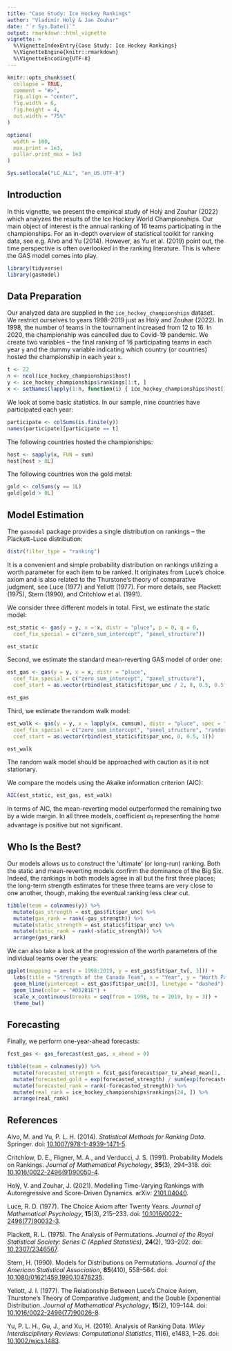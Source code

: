 ```yaml
---
title: "Case Study: Ice Hockey Rankings"
author: "Vladimír Holý & Jan Zouhar"
date: "`r Sys.Date()`"
output: rmarkdown::html_vignette
vignette: >
  %\VignetteIndexEntry{Case Study: Ice Hockey Rankings}
  %\VignetteEngine{knitr::rmarkdown}
  %\VignetteEncoding{UTF-8}
---
```


```r
knitr::opts_chunk$set(
  collapse = TRUE,
  comment = "#>",
  fig.align = "center",
  fig.width = 6,
  fig.height = 4,
  out.width = "75%"
)

options(
  width = 100,
  max.print = 1e3,
  pillar.print_max = 1e3
)

Sys.setlocale("LC_ALL", "en_US.UTF-8")
```

## Introduction

In this vignette, we present the empirical study of Holý and Zouhar (2022) which analyzes the results of the Ice Hockey World Championships. Our main object of interest is the annual ranking of 16 teams participating in the championships. For an in-depth overview of statistical toolkit for ranking data, see e.g. Alvo and Yu (2014). However, as Yu et al. (2019) point out, the time perspective is often overlooked in the ranking literature. This is where the GAS model comes into play.

```r
library(tidyverse)
library(gasmodel)
```

## Data Preparation

Our analyzed data are supplied in the `ice_hockey_championships` dataset. We restrict ourselves to years 1998--2019 just as Holý and Zouhar (2022). In 1998, the number of teams in the tournament increased from 12 to 16. In 2020, the championship was cancelled due to Covid-19 pandemic. We create two variables -- the final ranking of 16 participating teams in each year `y` and the dummy variable indicating which country (or countries) hosted the championship in each year `x`.

``` r
t <- 22
n <- ncol(ice_hockey_championships$host)
y <- ice_hockey_championships$rankings[1:t, ]
x <- setNames(lapply(1:n, function(i) { ice_hockey_championships$host[1:t, i] }), colnames(y))
```

We look at some basic statistics. In our sample, nine countries have participated each year:

``` r
participate <- colSums(is.finite(y))
names(participate)[participate == t]
```

The following countries hosted the championships:

``` r
host <- sapply(x, FUN = sum)
host[host > 0L]
```

The following countries won the gold metal:

``` r
gold <- colSums(y == 1L)
gold[gold > 0L]
```

## Model Estimation

The `gasmodel` package provides a single distribution on rankings -- the Plackett--Luce distribution:

``` r
distr(filter_type = "ranking")
```

It is a convenient and simple probability distribution on rankings utilizing a worth parameter for each item to be ranked. It originates from Luce’s choice axiom and is also related to the Thurstone’s theory of comparative judgment, see Luce (1977) and Yellott (1977). For more details, see Plackett (1975), Stern (1990), and Critchlow et al. (1991).

We consider three different models in total. First, we estimate the static model:

``` r
est_static <- gas(y = y, x = x, distr = "pluce", p = 0, q = 0,
  coef_fix_special = c("zero_sum_intercept", "panel_structure"))

est_static
```

Second, we estimate the standard mean-reverting GAS model of order one:

``` r
est_gas <- gas(y = y, x = x, distr = "pluce",
  coef_fix_special = c("zero_sum_intercept", "panel_structure"),
  coef_start = as.vector(rbind(est_static$fit$par_unc / 2, 0, 0.5, 0.5)))

est_gas
```

Third, we estimate the random walk model:

``` r
est_walk <- gas(y = y, x = lapply(x, cumsum), distr = "pluce", spec = "reg_err",
  coef_fix_special = c("zero_sum_intercept", "panel_structure", "random_walk"),
  coef_start = as.vector(rbind(est_static$fit$par_unc, 0, 0.5, 1)))

est_walk
```

The random walk model should be approached with caution as it is not stationary.

We compare the models using the Akaike information criterion (AIC):

``` r
AIC(est_static, est_gas, est_walk)
```
In terms of AIC, the mean-reverting model outperformed the remaining two by a wide margin. In all three models, coefficient $\alpha_1$ representing the home advantage is positive but not significant.

## Who Is the Best?

Our models allows us to construct the ‘ultimate’ (or long-run) ranking. Both the static and mean-reverting models confirm the dominance of the Big Six. Indeed, the rankings in both models agree in all but the first three places; the long-term strength estimates for these three teams are very close to one another, though, making the eventual ranking less clear cut.

``` r
tibble(team = colnames(y)) %>%
  mutate(gas_strength = est_gas$fit$par_unc) %>%
  mutate(gas_rank = rank(-gas_strength)) %>%
  mutate(static_strength = est_static$fit$par_unc) %>%
  mutate(static_rank = rank(-static_strength)) %>%
  arrange(gas_rank)
```

We can also take a look at the progression of the worth parameters of the individual teams over the years:

``` r
ggplot(mapping = aes(x = 1998:2019, y = est_gas$fit$par_tv[, 3])) +
  labs(title = "Strength of the Canada Team", x = "Year", y = "Worth Parameter") +
  geom_hline(yintercept = est_gas$fit$par_unc[3], linetype = "dashed") +
  geom_line(color = "#D52B1E") +
  scale_x_continuous(breaks = seq(from = 1998, to = 2019, by = 3)) +
  theme_bw()
```

## Forecasting

Finally, we perform one-year-ahead forecasts:

``` r
fcst_gas <- gas_forecast(est_gas, x_ahead = 0)

tibble(team = colnames(y)) %>%
  mutate(forecasted_strength = fcst_gas$forecast$par_tv_ahead_mean[1, ]) %>%
  mutate(forecasted_gold = exp(forecasted_strength) / sum(exp(forecasted_strength))) %>%
  mutate(forecasted_rank = rank(-forecasted_strength)) %>%
  mutate(real_rank = ice_hockey_championships$rankings[24, ]) %>%
  arrange(real_rank)
```

## References

Alvo, M. and Yu, P. L. H. (2014). *Statistical Methods for Ranking Data*. Springer. doi: [10.1007/978-1-4939-1471-5](https://doi.org/10.1007/978-1-4939-1471-5).

Critchlow, D. E., Fligner, M. A., and Verducci, J. S. (1991). Probability Models on Rankings. *Journal of Mathematical Psychology*, **35**(3), 294–318. doi: [10.1016/0022-2496(91)90050-4](https://doi.org/10.1016/0022-2496(91)90050-4).

Holý, V. and Zouhar, J. (2021). Modelling Time-Varying Rankings with Autoregressive and Score-Driven Dynamics. arXiv: [2101.04040](https://arxiv.org/abs/2101.04040).

Luce, R. D. (1977). The Choice Axiom after Twenty Years. *Journal of Mathematical Psychology*, **15**(3), 215–233. doi: [10.1016/0022-2496(77)90032-3](https://doi.org/10.1016/0022-2496(77)90032-3).

Plackett, R. L. (1975). The Analysis of Permutations. *Journal of the Royal Statistical Society: Series C (Applied Statistics)*, **24**(2), 193–202. doi: [10.2307/2346567](https://doi.org/10.2307/2346567).

Stern, H. (1990). Models for Distributions on Permutations. *Journal of the American Statistical Association*, **85**(410), 558–564. doi: [10.1080/01621459.1990.10476235](https://doi.org/10.1080/01621459.1990.10476235).

Yellott, J. I. (1977). The Relationship Between Luce’s Choice Axiom, Thurstone’s Theory of Comparative Judgment, and the Double Exponential Distribution. *Journal of Mathematical Psychology*, **15**(2), 109–144. doi: [10.1016/0022-2496(77)90026-8](https://doi.org/10.1016/0022-2496(77)90026-8).

Yu, P. L. H., Gu, J., and Xu, H. (2019). Analysis of Ranking Data. *Wiley Interdisciplinary Reviews: Computational Statistics*, **11**(6), e1483, 1–26. doi: [10.1002/wics.1483](https://doi.org/10.1002/wics.1483).


